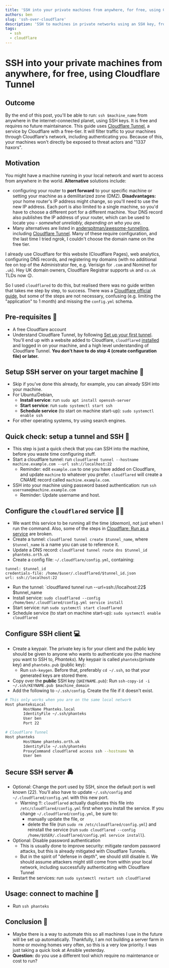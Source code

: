 ```yaml
---
title: 'SSH into your private machines from anywhere, for free, using Cloudflare Tunnel'
authors: ben
slug: 'ssh-over-cloudflare'
description: 'SSH to machines in private networks using an SSH key, from anywhere in the world, using Cloudflare Tunnel.'
tags:
  - ssh
  - cloudflare
---
```


# SSH into your private machines from anywhere, for free, using Cloudflare Tunnel
## Outcome
By the end of this post, you'll be able to run: `ssh $machine_name` from anywhere in the internet-connected planet, using SSH keys. It is free and requires no future maintainance. This guide uses [Cloudflare Tunnel](https://www.cloudflare.com/en-gb/products/tunnel/), a service by Cloudflare with a free-tier. It will filter traffic to your machines through Cloudflare's network, including authenticating you. Because of this, your machines won't directly be exposed to threat actors and "1337 haxors".

<!--truncate-->

## Motivation
You might have a machine running in your local network and want to access from anywhere in the world. **Alternative** solutions include: 
- configuring your router to **port forward** to your specific machine or setting your machine as a demilitarized zone (DMZ). **Disadvantages:** your home router's IP address might change, so you'll need to use the new IP address. Each port is also limited to a single machine, so you'd have to choose a different port for a different machine. Your DNS record also publishes the IP address of your router, which can be used to locate you - *somewhat unreliably, depending on who you are*.
- Many alternatives are listed in [anderspitman/awesome-tunnelling](https://github.com/anderspitman/awesome-tunneling), including [Cloudflare Tunnel](https://www.cloudflare.com/en-gb/products/tunnel/). Many of these require configuration, and the last time I tried ngrok, I couldn't choose the domain name on the free tier.

I already use Cloudflare for this website (Cloudflare Pages), web analytics, configuring DNS records, and registering my domains (with no additional fee on top of the Administrator fee, e.g. Verisign for `.com` and Nominet for `.uk`). Hey UK domain owners, Cloudflare Registrar supports `uk` and `co.uk` TLDs now 😉.

So I used `cloudflared` to do this, but realised there was no guide written that takes me step by step, to success. There was a [Cloudflare official guide](https://developers.cloudflare.com/cloudflare-one/tutorials/ssh), but some of the steps are not necessary, confusing (e.g. limiting the "application" to 1 month) and missing the `config.yml` schema.

## Pre-requisites 🦑
- A free Cloudflare account
- Understand Cloudflare Tunnel, by following [Set up your first tunnel](https://developers.cloudflare.com/cloudflare-one/connections/connect-apps/install-and-setup/tunnel-guide). You'll end up with a website added to Cloudflare, `cloudflared` [installed](https://developers.cloudflare.com/cloudflare-one/connections/connect-apps/install-and-setup/installation) and logged in on your machine, and a high level understanding of Cloudflare Tunnel. **You don't have to do step 4 (create configuration file) or later.**
## Setup SSH server on your target machine 🎯
- Skip if you've done this already, for example, you can already SSH into your machine.
- For Ubuntu/Debian, 
    - **Install service**: run `sudo apt install openssh-server`
    - **Start service**: run `sudo systemctl start ssh`
    - **Schedule service** (to start on machine start-up): `sudo systemctl enable ssh`
- For other operating systems, try using search engines.
## Quick check: setup a tunnel and SSH 🧪
- This step is just a quick check that you can SSH into the machine, before you waste time configuring stuff.
- Start a cloudflare tunnel: run `cloudflared tunnel --hostname machine.example.com --url ssh://localhost:22`
    - Reminder: edit `example.com` to one you have added on Cloudflare, and update `machine` to whatever you prefer. `cloudflared` will create a CNAME record called `machine.example.com`.
- SSH into your machine using password based authentication: run `ssh username@machine.example.com`
    - Reminder: Update username and host.
## Configure the `cloudflared` service 🧑‍💻
- We want this service to be running all the time (*daemon*), not just when I run the command. Also, some of the steps in [Cloudflare: Run as a service](https://developers.cloudflare.com/cloudflare-one/connections/connect-apps/run-tunnel/run-as-service) are broken.
- Create a tunnel: `cloudflared tunnel create $tunnel_name`, where `$tunnel_name` is a name you can use to reference it.
- Update a DNS record: `cloudflared tunnel route dns $tunnel_id phanteks.orth.uk`
- Create a config file: `~/.cloudflare/config.yml`, containing:
```
tunnel: $tunnel_id
credentials-file: /home/$user/.cloudflared/$tunnel_id.json
url: ssh://localhost:22
```
- Run the tunnel: `cloudflared tunnel run --url=ssh://localhost:22$  $tunnel_name
- Install service: `sudo cloudflared --config /home/ben/.cloudflared/config.yml service install`
- Start service: run `sudo systemctl start cloudflared`
- Schedule service (to start on machine start-up): `sudo systemctl enable cloudflared`
## Configure SSH client 💻
- Create a keypair. The private key is for your client and the public key should be given to anyone who wants to authenticate you (the machine you want to SSH to, *Phanteks*). My keypair is called `phanteks`(private key) and `phanteks.pub` (public key): 
    - Run `ssh-keygen`. Before that, preferably `cd ~/.ssh`, so that your generated keys are stored there.
- Copy over the **public** SSH key (`$KEYNAME.pub`): Run `ssh-copy-id -i ~/.ssh/KEYNAME.pub $machine_domain`
- Add the following to `~/.ssh/config`. Create the file if it doesn't exist.
```bash
# This only works when you are on the same local network
Host phanteksLocal
        HostName Phanteks.local
        IdentityFile ~/.ssh/phanteks
        User ben
        Port 22

# Cloudflare Tunnel
Host phanteks
        HostName phanteks.orth.uk
        IdentityFile ~/.ssh/phanteks
        ProxyCommand cloudflared access ssh --hostname %h
        User ben
```
## Secure SSH server 🚔
- Optional: Change the port used by SSH, since the default port is well known (22). You'll also have to update `~/.ssh/config` and `~/.cloudflared/config.yml` with this new port. 
  - Warning ‼️: `cloudflared` actually duplicates this file into `/etc/cloudflared/config.yml` first when you install the service. If you change `~/.cloudflared/config.yml`, be sure to:
    - manually update the file, or 
    - delete the file (run `sudo rm /etc/cloudflared/config.yml`) and reinstall the service (run `sudo cloudflared --config /home/$USER/.cloudflared/config.yml service install`).
- Optional: Disable password authentication
    - This is usually done to improve security: mitigate random password attacks, but this is already mitigated with Cloudflare Tunnels.
    - But in the spirit of "defense in depth", we should still disable it. We should assume attackers might still come from within your local network, including successfully authenticating with Cloudflare Tunnel
- Restart the services: run `sudo systemctl restart ssh cloudflared`
## Usage: connect to machine 🤞
- Run `ssh phanteks`
## Conclusion 💌
- Maybe there is a way to automate this so all machines I use in the future will be set up automatically. Thankfully, I am not building a server farm in home or moving homes very often, so this is a very low priority. I was just taking a quick look at Ansible yesterday.
- **Question:** do you use a different tool which require no maintenance or cost to run?